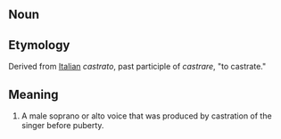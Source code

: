 == Noun ==

== Etymology ==

Derived from [[Italian]] ''castrato'', past participle of ''castrare'', "to castrate."

== Meaning ==

#A male soprano or alto voice that was produced by castration of the singer before puberty.